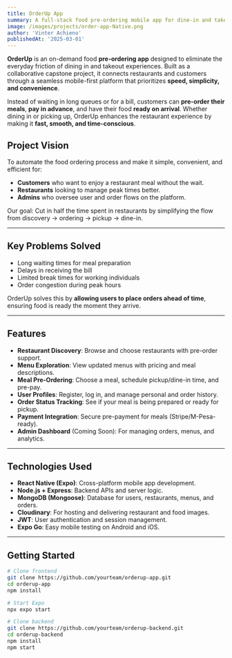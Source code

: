 ```yaml
---
title: OrderUp App  
summary: A full-stack food pre-ordering mobile app for dine-in and takeaway customers, built with React Native and Node.js.  
image: /images/projects/order-app-Native.png  
author: 'Vinter Achieno'  
publishedAt: '2025-03-01'  
---
```


**OrderUp** is an on-demand food **pre-ordering app** designed to eliminate the everyday friction of dining in and takeout experiences. Built as a collaborative capstone project, it connects restaurants and customers through a seamless mobile-first platform that prioritizes **speed, simplicity, and convenience**.

Instead of waiting in long queues or for a bill, customers can **pre-order their meals**, **pay in advance**, and have their food **ready on arrival**. Whether dining in or picking up, OrderUp enhances the restaurant experience by making it **fast, smooth, and time-conscious**.

## Project Vision

To automate the food ordering process and make it simple, convenient, and efficient for:
- **Customers** who want to enjoy a restaurant meal without the wait.
- **Restaurants** looking to manage peak times better.
- **Admins** who oversee user and order flows on the platform.

Our goal: Cut in half the time spent in restaurants by simplifying the flow from discovery → ordering → pickup → dine-in.

---

## Key Problems Solved

- Long waiting times for meal preparation
- Delays in receiving the bill
- Limited break times for working individuals
- Order congestion during peak hours

OrderUp solves this by **allowing users to place orders ahead of time**, ensuring food is ready the moment they arrive.

---

## Features

- **Restaurant Discovery**: Browse and choose restaurants with pre-order support.
- **Menu Exploration**: View updated menus with pricing and meal descriptions.
- **Meal Pre-Ordering**: Choose a meal, schedule pickup/dine-in time, and pre-pay.
- **User Profiles**: Register, log in, and manage personal and order history.
- **Order Status Tracking**: See if your meal is being prepared or ready for pickup.
- **Payment Integration**: Secure pre-payment for meals (Stripe/M-Pesa-ready).
- **Admin Dashboard** (Coming Soon): For managing orders, menus, and analytics.

---

## Technologies Used

- **React Native (Expo)**: Cross-platform mobile app development.
- **Node.js + Express**: Backend APIs and server logic.
- **MongoDB (Mongoose)**: Database for users, restaurants, menus, and orders.
- **Cloudinary**: For hosting and delivering restaurant and food images.
- **JWT**: User authentication and session management.
- **Expo Go**: Easy mobile testing on Android and iOS.

---

## Getting Started

```bash
# Clone frontend
git clone https://github.com/yourteam/orderup-app.git
cd orderup-app
npm install

# Start Expo
npx expo start

# Clone backend
git clone https://github.com/yourteam/orderup-backend.git
cd orderup-backend
npm install
npm start


